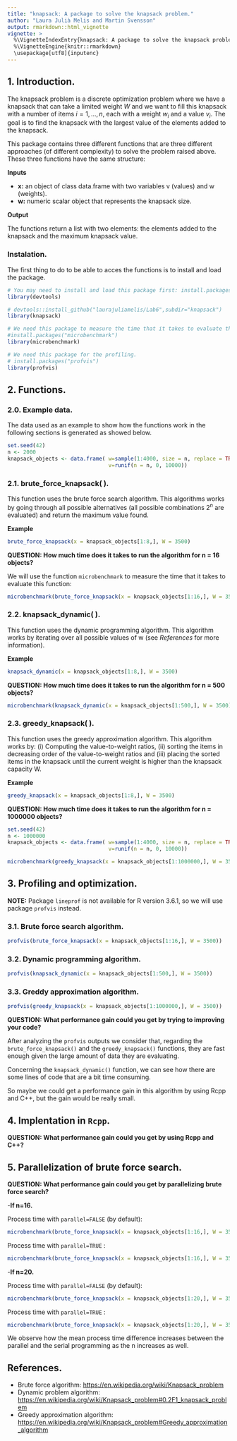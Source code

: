 ```yaml
---
title: "knapsack: A package to solve the knapsack problem."
author: "Laura Julià Melis and Martin Svensson"
output: rmarkdown::html_vignette
vignette: >
  %\VignetteIndexEntry{knapsack: A package to solve the knapsack problem.}
  %\VignetteEngine{knitr::rmarkdown}
  \usepackage[utf8]{inputenc}
---
```


## 1. Introduction.

The knapsack problem is a discrete optimization problem where we have a knapsack that can take a limited weight $W$ and we want to fill this knapsack with a number of items $i = 1,...,n$, each with a weight $w_i$ and a value $v_i$. The goal is to find the knapsack with the largest value of the elements added to the knapsack.

This package contains three different functions that are three different approaches (of different complexity) to solve the problem raised above. These three functions have the same structure: 

**Inputs**

  - **x:** an object of class data.frame with two variables v (values) and w (weights).
  - **w:** numeric scalar object that represents the knapsack size.

**Output**

The functions return a list with two elements: the elements added to the knapsack and the maximum knapsack value.

### Instalation.
The first thing to do to be able to acces the functions is to install and load the package.
```r
# You may need to install and load this package first: install.packages("devtools")
library(devtools)

# devtools::install_github("laurajuliamelis/Lab6",subdir="knapsack")
library(knapsack)
```

```r
# We need this package to measure the time that it takes to evaluate the functions.
#install.packages("microbenchmark")
library(microbenchmark)

# We need this package for the profiling.
# install.packages("profvis")
library(profvis)
```


## 2. Functions.  

### 2.0. Example data. 

The data used as an example to show how the functions work in the following sections is generated as showed below.

```r
set.seed(42)
n <- 2000
knapsack_objects <- data.frame( w=sample(1:4000, size = n, replace = TRUE),
                                v=runif(n = n, 0, 10000))
```

### 2.1. brute_force_knapsack( ).

This function uses the brute force search algorithm. This algorithms works by going through all possible alternatives (all possible combinations $2^n$ are evaluated) and return the maximum value found.

**Example**
```r
brute_force_knapsack(x = knapsack_objects[1:8,], W = 3500)
```

**QUESTION: How much time does it takes to run the algorithm for n = 16 objects?**

We will use the function `microbenchmark` to measure the time that it takes to evaluate this function:
```r
microbenchmark(brute_force_knapsack(x = knapsack_objects[1:16,], W = 3500), times = 5)
```


### 2.2. knapsack_dynamic( ). 

This function uses the dynamic programming algorithm. This algorithm works by iterating over all possible values of w (see *References* for more information).

**Example**
```r
knapsack_dynamic(x = knapsack_objects[1:8,], W = 3500)
```

**QUESTION: How much time does it takes to run the algorithm for n = 500 objects?**
```r
microbenchmark(knapsack_dynamic(x = knapsack_objects[1:500,], W = 3500), times = 5)
```

### 2.3. greedy_knapsack( ).

This function uses the greedy approximation algorithm. This algorithm works by: (i) Computing the value-to-weight ratios, (ii) sorting the items in decreasing order of the value-to-weight ratios and (iii) placing the sorted items in the knapsack until the current weight is higher than the knapsack capacity W.

**Example**
```r
greedy_knapsack(x = knapsack_objects[1:8,], W = 3500)
```

**QUESTION: How much time does it takes to run the algorithm for n = 1000000 objects?**
```r
set.seed(42)
n <- 1000000
knapsack_objects <- data.frame( w=sample(1:4000, size = n, replace = TRUE),
                                v=runif(n = n, 0, 10000))

microbenchmark(greedy_knapsack(x = knapsack_objects[1:1000000,], W = 3500), times = 5)
```

## 3. Profiling and optimization.
**NOTE:** Package `lineprof` is not available for R version 3.6.1, so we will use package `profvis` instead.

### 3.1.  Brute force search algorithm.
```r
profvis(brute_force_knapsack(x = knapsack_objects[1:16,], W = 3500))
```

### 3.2. Dynamic programming algorithm.
```r
profvis(knapsack_dynamic(x = knapsack_objects[1:500,], W = 3500))
```

### 3.3. Greddy approximation algorithm.
```r
profvis(greedy_knapsack(x = knapsack_objects[1:1000000,], W = 3500))
```

**QUESTION: What performance gain could you get by trying to improving your code?**

After analyzing the `profvis` outputs we consider that, regarding the `brute_force_knapsack()` and the `greedy_knapsack()` functions, they are fast enough given the large amount of data they are evaluating. 

Concerning the `knapsack_dynamic()` function, we can see how there are some lines of code that are a bit time consuming.

So maybe we could get a performance gain in this algorithm by using Rcpp and C++, but the gain would be really small.


## 4. Implentation in `Rcpp`.

**QUESTION: What performance gain could you get by using Rcpp and C++?**

## 5. Parallelization of brute force search.

**QUESTION: What performance gain could you get by parallelizing brute force search?**

  -**If n=16.**
  
Process time with `parallel=FALSE` (by default):
```r
microbenchmark(brute_force_knapsack(x = knapsack_objects[1:16,], W = 3500), times = 5)
```

Process time with `parallel=TRUE` :
```r
microbenchmark(brute_force_knapsack(x = knapsack_objects[1:16,], W = 3500, parallel = TRUE), times = 5)
```

  -**If n=20.**
  
Process time with `parallel=FALSE` (by default):
```r
microbenchmark(brute_force_knapsack(x = knapsack_objects[1:20,], W = 3500), times = 1)
```

Process time with `parallel=TRUE` :
```r
microbenchmark(brute_force_knapsack(x = knapsack_objects[1:20,], W = 3500, parallel = TRUE), times = 1)
```

We observe how the mean process time difference increases between the parallel and the serial programming as the n increases as well. 

## References.
* Brute force algorithm: <https://en.wikipedia.org/wiki/Knapsack_problem>
* Dynamic problem algorithm: <https://en.wikipedia.org/wiki/Knapsack_problem#0.2F1_knapsack_problem>
* Greedy approximation algorithm: <https://en.wikipedia.org/wiki/Knapsack_problem#Greedy_approximation_algorithm>